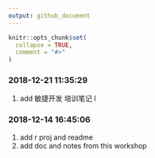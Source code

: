 ```yaml
---
output: github_document
---
```


<!-- README.md is generated from README.Rmd. Please edit that file -->

```r
knitr::opts_chunk$set(
  collapse = TRUE,
  comment = "#>"
)
```

### 2018-12-21 11:35:29

1. add 敏捷开发 培训笔记 I

### 2018-12-14 16:45:06

1. add r proj and readme
1. add doc and notes from this workshop